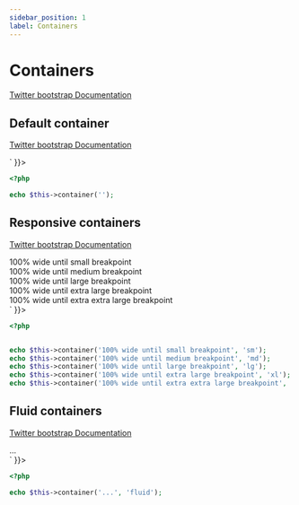 ```yaml
---
sidebar_position: 1
label: Containers
---
```



# Containers

[Twitter bootstrap Documentation](https://getbootstrap.com/docs/5.1/layout/containers/)

## Default container

[Twitter bootstrap Documentation](https://getbootstrap.com/docs/5.1/layout/containers/#default-container)

<Tabs>
<TabItem value="result" label="Result" default>
  <HtmlCode bootstrapVersion="5.1">
      <div dangerouslySetInnerHTML={{ __html: `<div class="container"></div>` }}></div>
  </HtmlCode>
</TabItem>
<TabItem value="source" label="Source">

```php
<?php

echo $this->container('');
```

</TabItem>
</Tabs>

## Responsive containers

[Twitter bootstrap Documentation](https://getbootstrap.com/docs/5.1/layout/containers/#responsive-containers)

<Tabs>
<TabItem value="result" label="Result" default>
  <HtmlCode bootstrapVersion="5.1">
      <div dangerouslySetInnerHTML={{ __html: `<div class="container-sm">
    100% wide until small breakpoint
</div>
<div class="container-md">
    100% wide until medium breakpoint
</div>
<div class="container-lg">
    100% wide until large breakpoint
</div>
<div class="container-xl">
    100% wide until extra large breakpoint
</div>
<div class="container-xxl">
    100% wide until extra extra large breakpoint
</div>` }}></div>
  </HtmlCode>
</TabItem>
<TabItem value="source" label="Source">

```php
<?php


echo $this->container('100% wide until small breakpoint', 'sm');
echo $this->container('100% wide until medium breakpoint', 'md');
echo $this->container('100% wide until large breakpoint', 'lg');
echo $this->container('100% wide until extra large breakpoint', 'xl');
echo $this->container('100% wide until extra extra large breakpoint', 'xxl');
```

</TabItem>
</Tabs>

## Fluid containers

[Twitter bootstrap Documentation](https://getbootstrap.com/docs/5.1/layout/containers/#fluid-containers)

<Tabs>
<TabItem value="result" label="Result" default>
  <HtmlCode bootstrapVersion="5.1">
      <div dangerouslySetInnerHTML={{ __html: `<div class="container-fluid">
    ...
</div>` }}></div>
  </HtmlCode>
</TabItem>
<TabItem value="source" label="Source">

```php
<?php

echo $this->container('...', 'fluid');
```

</TabItem>
</Tabs>

